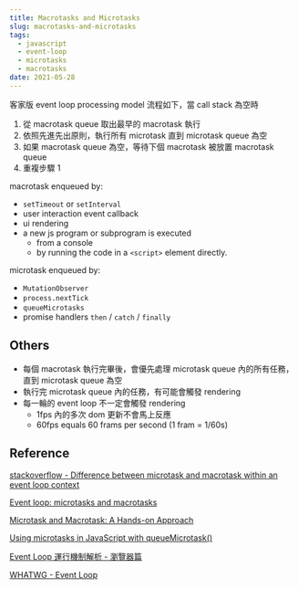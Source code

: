```yaml
---
title: Macrotasks and Microtasks
slug: macrotasks-and-microtasks
tags:
  - javascript
  - event-loop
  - microtasks
  - macrotasks
date: 2021-05-28
---
```


客家版 event loop processing model 流程如下，當 call stack 為空時

1. 從 macrotask queue 取出最早的 macrotask 執行
1. 依照先進先出原則，執行所有 microtask 直到 microtask queue 為空
1. 如果 macrotask queue 為空，等待下個 macrotask 被放置 macrotask queue
1. 重複步驟 1

macrotask enqueued by:
- `setTimeout` or `setInterval`
-  user interaction event callback
- ui rendering
- a new js program or subprogram is executed
  - from a console
  -  by running the code in a `<script>` element directly.

microtask enqueued by:
- `MutationObserver`
- `process.nextTick`
- `queueMicrotasks`
- promise handlers `then` / `catch` / `finally`

## Others

- 每個 macrotask 執行完畢後，會優先處理 microtask queue 內的所有任務，直到 microtask queue 為空
- 執行完 microtask queue 內的任務，有可能會觸發 rendering
- 每一輪的 event loop 不一定會觸發 rendering
  - 1fps 內的多次 dom 更新不會馬上反應
  - 60fps equals 60 frams per second (1 fram = 1/60s)

## Reference

[stackoverflow - Difference between microtask and macrotask within an event loop context](https://stackoverflow.com/questions/25915634/difference-between-microtask-and-macrotask-within-an-event-loop-context)

[Event loop: microtasks and macrotasks](https://javascript.info/event-loop)

[Microtask and Macrotask: A Hands-on Approach](https://blog.bitsrc.io/microtask-and-macrotask-a-hands-on-approach-5d77050e2168)

[Using microtasks in JavaScript with queueMicrotask()](https://developer.mozilla.org/en-US/docs/Web/API/HTML_DOM_API/Microtask_guide)

[Event Loop 運行機制解析 - 瀏覽器篇](https://yu-jack.github.io/2020/02/03/javascript-runtime-event-loop-browser/)

[WHATWG - Event Loop](https://html.spec.whatwg.org/multipage/webappapis.html#event-loops)
